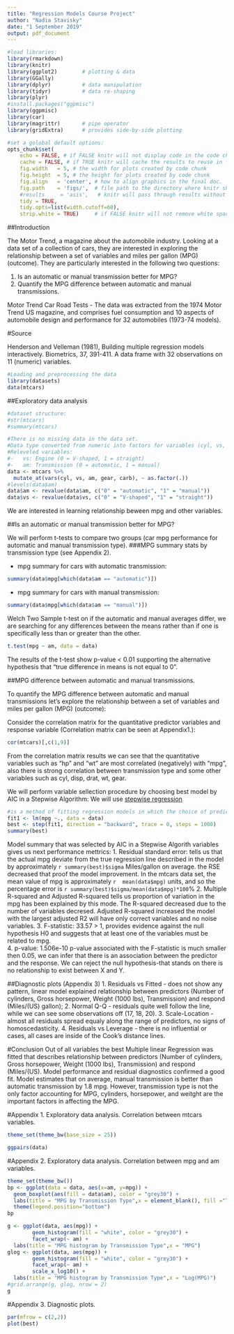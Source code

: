 ```yaml
---
title: "Regression Models Course Project"
author: "Nadia Stavisky"
date: "1 September 2019"
output: pdf_document
---
```


```r
#load libraries:
library(rmarkdown)
library(knitr)
library(ggplot2)        # plotting & data
library(GGally)
library(dplyr)          # data manipulation
library(tidyr)          # data re-shaping
library(plyr)
#install.packages("ggpmisc")
library(ggpmisc)
library(car)
library(magrittr)       # pipe operator
library(gridExtra)      # provides side-by-side plotting
```
```r
#set a golobal default options:
opts_chunk$set(
    echo = FALSE, # if FALSE knitr will not display code in the code chunk above it's results
    cache = FALSE, # if TRUE knitr will cache the results to reuse in future knits
    fig.width   = 5, # the width for plots created by code chunk
    fig.height  = 5, # the height for plots created by code chunk
    fig.align   = 'center', # how to align graphics in the final doc. 'left', 'right', 'center'
    fig.path    = 'figs/',  # file path to the directory where knitr shall store the graphics files
    #results     = 'asis',   # knitr will pass through results without reformatting them
    tidy = TRUE,
    tidy.opts=list(width.cutoff=60),
    strip.white = TRUE)     # if FALSE knitr will not remove white spaces at the beg or end of code chunk
```

##Introduction

The Motor Trend, a magazine about the automobile industry. Looking at a data set of a collection of cars, they are interested in exploring the relationship between a set of variables and miles per gallon (MPG) (outcome). They are particularly interested in the following two questions:

1. Is an automatic or manual transmission better for MPG?
2. Quantify the MPG difference between automatic and manual transmissions.


Motor Trend Car Road Tests - The data was extracted from the 1974 Motor Trend US magazine, and comprises fuel consumption and 10 aspects of automobile design and performance for 32 automobiles (1973-74 models).

#Source

Henderson and Velleman (1981), Building multiple regression models interactively. Biometrics, 37, 391-411.
A data frame with 32 observations on 11 (numeric) variables.


```r
#Loading and preprocessing the data
library(datasets)
data(mtcars)
```

##Exploratory data analysis
```r
#dataset structure:
#str(mtcars)
#summary(mtcars)

#There is no missing data in the data set.
#Data type converted from numeric into factors for variables (cyl, vs, am, gear, carb).
#Releveled variables:
#-	 vs: Engine (0 = V-shaped, 1 = straight)
#-	 am: Transmission (0 = automatic, 1 = manual)
data <- mtcars %>% 
  mutate_at(vars(cyl, vs, am, gear, carb), ~ as.factor(.))
#levels(data$am)
data$am <- revalue(data$am, c("0" = "automatic", "1" = "manual"))
data$vs <- revalue(data$vs, c("0" = "V-shaped", "1" = "straight"))
```

We are interested in learning relationship beween mpg and other variables.

##Is an automatic or manual transmission better for MPG?

We will perform t-tests to compare two groups (car mpg performance for automatic and manual transmission type).
###MPG summary stats by transmission type (see Appendix 2).

- mpg summary for cars with automatic transmission:
```r
summary(data$mpg[which(data$am == "automatic")])
```
- mpg summary for cars with manual transmission:
```r
summary(data$mpg[which(data$am == "manual")])
```
Welch Two Sample t-test on if the automatic and manual averages differ, we are searching for any differences between the means rather than if one is specifically less than or greater than the other. 
```r
t.test(mpg ~ am, data = data)
```
The results of the t-test show p-value < 0.01 supporting the alternative hypothesis that "true difference in means is not equal to 0".

##MPG difference between automatic and manual transmissions.

To quantify the MPG difference between automatic and manual transmissions let's explore the relationship between a set of variables and miles per gallon (MPG) (outcome):

Consider the correlation matrix for the quantitative predictor variables and response variable (Correlation matrix can be seen at Appendix1.):
```r
cor(mtcars)[,c(1,9)]
```

From the correlation matrix results we can see that the quantitative variables such as "hp" and "wt" are most correlated (negatively) with "mpg", also there is strong correlation between transmission type and some other variables such as cyl, disp, drat, wt, gear.

We will perform variable sellection procedure by choosing best model by AIC in a Stepwise Algorithm:
We will use [stepwise regression](https://en.wikipedia.org/wiki/Stepwise_regression) 

```r
#is a method of fitting regression models in which the choice of predictive variables is carried out by an automatic procedure.Backward elimination, which involves starting with all candidate variables, testing the deletion of each variable using a chosen model fit criterion, deleting the variable (if any) whose loss gives the most statistically insignificant deterioration of the model fit, and repeating this process until no further variables can be deleted without a statistically significant loss of fit.
fit1 <- lm(mpg ~., data = data)
best <- step(fit1, direction = "backward", trace = 0, steps = 1000)
summary(best)
```
Model summary that was selected by AIC in a Stepwise Algorith variables gives us next performance mettrics:
1. Residual standard error: tells us that the actual mpg  deviate from the true regression line described in the model by approximately `r summary(best)$sigma`  Miles/gallon on average. the RSE decreased that proof the model improvement.
In the mtcars data set, the mean value of mpg is approximately `r  mean(data$mpg)` units, and so the percentage error is `r summary(best)$sigma/mean(data$mpg)*100`%
2. Multiple R-squared and Adjusted R-squared tells us proportion of variation in the mpg has been explained by this mode. The R-squared decreased due to the number of variables decresed. Adjusted R-squared increased the model with the largest adjusted R2 will have only correct variables and no noise variables.
3. F-statistic: 33.57 > 1, provides evidence against the null hypothesis H0 and suggests that at least one of the variables must be related to mpg.  
4. p-value: 1.506e-10  p-value associated with the F-statistic is much smaller then 0.05, we can infer that there is an association between the predictor and the response. We can reject the null hypothesis-that stands on there is no relationship to exist between X and Y. 

##Diagnostic plots (Appendix 3)
1. Residuals vs Fitted - does not show any pattern, linear model explained relationship between predictors (Number of cylinders, Gross horsepower, Weight (1000 lbs), Transmission) and respond (Miles/(US) gallon);
2. Normal Q-Q - residuals quite well follow the line, while we can see some observations off (17, 18, 20).
3. Scale-Location - almost all residuals spread equaly along the range of predictors, no signs of homoscedasticity. 
4. Residuals vs Leverage - there is no influential or cases, all cases are inside of the Cook’s distance lines.


#Conclusion
Out of all variables the best Multiple linear Regression was fitted that describes relationship between predictors (Number of cylinders, Gross horsepower, Weight (1000 lbs), Transmission) and respond (Miles/(US). Model performance and residual diagnostics confirmed a good fit. Model estimates that on average, manual transmission is better than automatic transmission by 1.8 mpg. However, transmission type is not the only factor accounting for MPG, cylinders, horsepower, and weitght are the important factors in affecting the MPG.

#Appendix 1. Exploratory data analysis. Correlation between mtcars variables.
```r
theme_set(theme_bw(base_size = 25))

ggpairs(data)
```

#Appendix 2. Exploratory data analysis. Correlation between mpg and am variables.
```r
theme_set(theme_bw())
bp <- ggplot(data = data, aes(x=am, y=mpg)) +
  geom_boxplot(aes(fill = data$am), color = "grey30") +
  labs(title = "MPG by Transmission Type",x = element_blank(), fill ="Transmission Type") +
  theme(legend.position="bottom")
bp
```
```r
g <- ggplot(data, aes(mpg)) +
        geom_histogram(fill = "white", color = "grey30") +
        facet_wrap(~ am) +
  labs(title = "MPG histogram by Transmission Type",x = "MPG")
glog <- ggplot(data, aes(mpg)) +
        geom_histogram(fill = "white", color = "grey30") +
        facet_wrap(~ am) +
        scale_x_log10() +
  labs(title = "MPG histogram by Transmission Type",x = "Log(MPG)")
#grid.arrange(g, glog, nrow = 2)
g
```

#Appendix 3. Diagnostic plots.

```r
par(mfrow = c(2,2))
plot(best)
```